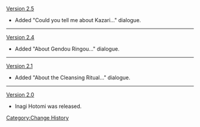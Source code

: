 [[Version 2.5]]
*Added "Could you tell me about Kazari..." dialogue.
----
[[Version 2.4]]
*Added "About Gendou Ringou..." dialogue.
----
[[Version 2.1]]
*Added "About the Cleansing Ritual..." dialogue.
----
[[Version 2.0]]
*Inagi Hotomi was released.
<noinclude>[[Category:Change History]]</noinclude>